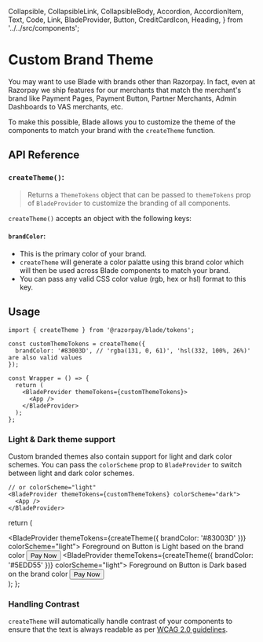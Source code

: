   Collapsible,
  CollapsibleLink,
  CollapsibleBody,
  Accordion,
  AccordionItem,
  Text,
  Code,
  Link,
  BladeProvider,
  Button,
  CreditCardIcon,
  Heading,
} from '../../src/components';

<Meta title="Guides/Theming/createTheme Function" />

# Custom Brand Theme

You may want to use Blade with brands other than Razorpay. In fact, even at Razorpay we ship features for our merchants that match the merchant's brand like Payment Pages, Payment Button, Partner Merchants, Admin Dashboards to VAS merchants, etc.

To make this possible, Blade allows you to customize the theme of the components to match your brand with the `createTheme` function.

## API Reference

### `createTheme()`:

> Returns a `ThemeTokens` object that can be passed to `themeTokens` prop of `BladeProvider` to customize the branding of all components.

`createTheme()` accepts an object with the following keys:

#### `brandColor`:

- This is the primary color of your brand.
- `createTheme` will generate a color palatte using this brand color which will then be used across Blade components to match your brand.
- You can pass any valid CSS color value (rgb, hex or hsl) format to this key.

## Usage

```tsx
import { createTheme } from '@razorpay/blade/tokens';

const customThemeTokens = createTheme({
  brandColor: '#83003D', // 'rgba(131, 0, 61)', 'hsl(332, 100%, 26%)' are also valid values
});

const Wrapper = () => {
  return (
    <BladeProvider themeTokens={customThemeTokens}>
      <App />
    </BladeProvider>
  );
};
```

### Light & Dark theme support

Custom branded themes also contain support for light and dark color schemes. You can pass the `colorScheme` prop to `BladeProvider` to switch between light and dark color schemes.

```tsx
// or colorScheme="light"
<BladeProvider themeTokens={customThemeTokens} colorScheme="dark">
  <App />
</BladeProvider>
```

  return (
    <div>
      <BladeProvider themeTokens={createTheme({ brandColor: '#83003D' })} colorScheme="light">
        <Heading>Foreground on Button is Light based on the brand color</Heading>
        <Button icon={CreditCardIcon}>Pay Now</Button>
      </BladeProvider>
      <BladeProvider themeTokens={createTheme({ brandColor: '#5EDD55' })} colorScheme="light">
        <Heading marginTop="spacing.6">
          Foreground on Button is Dark based on the brand color
        </Heading>
        <Button icon={CreditCardIcon}>Pay Now</Button>
      </BladeProvider>
    </div>
  );
};

### Handling Contrast

`createTheme` will automatically handle contrast of your components to ensure that the text is always readable as per [WCAG 2.0 guidelines](https://www.w3.org/TR/UNDERSTANDING-WCAG20/visual-audio-contrast7.html).

<ContrastDemo />
